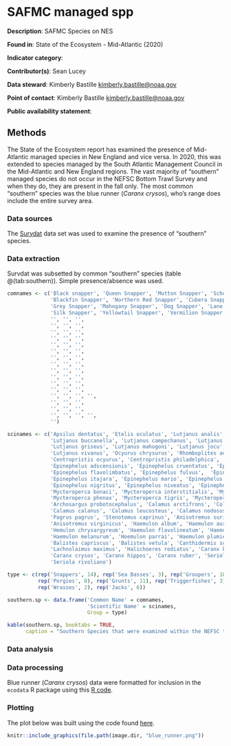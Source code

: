 # SAFMC managed spp

**Description**: SAFMC Species on NES

**Found in**: State of the Ecosystem - Mid-Atlantic (2020)

**Indicator category**: 

**Contributor(s)**: Sean Lucey
  
**Data steward**: Kimberly Bastille <kimberly.bastille@noaa.gov>
  
**Point of contact**: Kimberly Bastille <kimberly.bastille@noaa.gov>
  
**Public availability statement**: 

## Methods
The State of the Ecosystem report has examined the presence of Mid-Atlantic managed species in New England and vice versa.  In 2020, this was extended to species managed by the South Atlantic Management Council in the Mid-Atlantic and New England regions.  The vast majority of "southern" managed species do not occur in the NEFSC Bottom Trawl Survey and when they do, they are present in the fall only.  The most common "southern" species was the blue runner (*Caranx crysos*), who's range does include the entire survey area.

### Data sources
The [Survdat](#survdat) data set was used to examine the presence of "southern" species.

### Data extraction 
Survdat was subsetted by common "southern" species (table @\ref(tab:southern)).  Simple presence/absence was used.

```r
comnames <- c('Black snapper', 'Queen Snapper', 'Mutton Snapper', 'Schoolmaster Snapper',
              'Blackfin Snapper', 'Northern Red Snapper', 'Cubera Snapper',
              'Grey Snapper', 'Mahogany Snapper', 'Dog Snapper', 'Lane Snapper',
              'Silk Snapper', 'Yellowtail Snapper', 'Vermilion Snapper',
              '', '', '',
              '', '', '',
              '', '', '',
              '', '', '',
              '', '', '',
              '', '', '',
              '', '', '',
              '', '', '',
              '', '', '',
              '', '', '',
              '', '', '',
              '', '', '',
              '', '', '', '',
              '', '', '',
              '', '', '',
              '', '', '', '',
              '')

scinames <- c('Apsilus dentatus', 'Etelis oculatus', 'Lutjanus analis', 'Lutjanus apodus', 
              'Lutjanus buccanella', 'Lutjanus campechanus', 'Lutjanus cyanopterus', 
              'Lutjanus griseus', 'Lutjanus mahogoni', 'Lutjanus jocu', 'Lutjanus synagris', 
              'Lutjanus vivanus', 'Ocyurus chrysurus', 'Rhomboplites aurorubens', 
              'Centropristis ocyurus', 'Centropristis philadelphica', 'Centropristis striata', 
              'Epinephelus adscensionis', 'Epinephelus cruentatus', 'Epinephelus drumrondhayi', 
              'Epinephelus flavolimbatus', 'Epinephelus fulvus',  'Epinephelus guttatus', 
              'Epinephelus itajara', 'Epinephelus mario', 'Epinephelus mystacinus', 
              'Epinephelus nigritus', 'Epinephelus niveatus', 'Epinephelus striatus', 
              'Mycteroperca bonaci', 'Mycteroperca interstitialis', 'Mycteroperco microlepis', 
              'Mycteroperca phenax', 'Mycteroperca tigris', 'Mycteroperca venenoso', 
              'Archosargus probotocephalus', 'Calamus arctifrons', 'Colamus baonado', 
              'Calamus calanus', 'Calumus leucosteus', 'Calamus nodosus', 
              'Pagrus pagrus', 'Stenotomus caprinus', 'Anisotremus surinamensis', 
              'Anisotremus virginicus', 'Haemulon album', 'Haemulon aurolineatum', 
              'Hemulon chrysargyreum', 'Haemulon flavolineatum', 'Haemulon macrostomum', 
              'Haemulon melanurum', 'Hoemulon parrai', 'Haemulon plumieri', 'Haemulon sciurus',
              'Balistes capriscus', 'Balistes vetula', 'Canthidermis sufflamen',
              'Lachnolaimus maximus', 'Halichoeres rodiatus', 'Caranx bartholomaei', 
              'Caranx crysos', 'Caranx hippos', 'Caranx ruber', 'Seriola dumerili', 
              'Seriola rivoliano')

type <- c(rep('Snappers', 14), rep('Sea Basses', 3), rep('Groupers', 18), 
          rep('Porgies', 8), rep('Grunts', 11), rep('Triggerfishes', 3),
          rep('Wrasses', 2), rep('Jacks', 6))

southern.sp <- data.frame('Common Name' = comnames,
                          'Scientific Name' = scinames,
                          Group = type)

kable(southern.sp, booktabs = TRUE,
      caption = "Southern Species that were examined within the NEFSC trawl survey data")

```

### Data analysis


### Data processing

Blue runner (*Caranx crysos*) data were formatted for inclusion in the `ecodata` R package using this [R code](https://github.com/NOAA-EDAB/ecodata/blob/master/data-raw/get_blue_runner.R). 

### Plotting

The plot below was built using the code found
[here](https://github.com/NOAA-EDAB/ecodata/blob/master/chunk-scripts/macrofauna.Rmd-blue-runner.R). 


```r

knitr::include_graphics(file.path(image.dir, "blue_runner.png"))
```